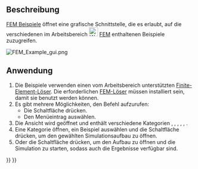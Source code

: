 <languages/>

{{Docnav/de
|[[FEM_ClippingPlaneRemoveAll/de|AlleSchnittebenenEntfernen]]
|[[FEM_MeshClear/de|NetzLöschen]]
|[[FEM_Workbench|FEM]]
|IconL=FEM_ClippingPlaneRemoveAll.svg
|IconR=FEM_MeshClear.svg
|IconC=Workbench_FEM.svg
}}

{{GuiCommand/de
|Name=FEM Examples
|Name/de=FEM Beispiele
|MenuLocation=Dienstprogramme → FEM-Beispiele
|Workbenches=[[FEM_Workbench/de|FEM]]
|Version=0.19
|SeeAlso=[[FEM_tutorial/de|FEM Anleitung]]
}}

<span id="Description"></span>
==Beschreibung== 

[[FEM_Examples/de|FEM Beispiele]] öffnet eine grafische Schnittstelle, die es erlaubt, auf die verschiedenen im Arbeitsbereich [[Image:Workbench_FEM.svg|24px]] [[FEM_Workbench/de|FEM]] enthaltenen Beispiele zuzugreifen.

[[File:FEM_Example_gui.png]]
{{Caption|Der Auswahldialog FEM examples}}

<span id="Usage"></span>
==Anwendung== 

# Die Beispiele verwenden einen vom Arbeitsbereich unterstützten [[FEM_Solver/de|Finite-Element-Löser]]. Die erforderlichen [[FEM_Solver/de|FEM-Löser]] müssen installiert sein, damit sie benutzt werden können.
# Es gibt mehrere Möglichkeiten, den Befehl aufzurufen:
#* Die Schaltfläche {{Button|[[Image:FEM_Examples.svg|16px]] [[FEM_Examples/de|FEM-Beispiele]]}} drücken.
#* Den Menüeintrag {{MenuCommand|Dienstprogramme → [[Image:FEM_Examples.svg|16px]] FEM-Beispiele}} auswählen.
# Die Ansicht {{MenuCommand|FEM Examples}} wird geöffnet und enthält verschiedene Kategorien {{MenuCommand|All}}, {{MenuCommand|Constraints}}, {{MenuCommand|Equations}}, {{MenuCommand|Materials}}, {{MenuCommand|Meshes}}, {{MenuCommand|Solvers}}.
# Eine Kategorie öffnen, ein Beispiel auswählen und die Schaltfläche {{Button|Setup}} drücken, um den gewählten Simulationsaufbau zu öffnen.
# Oder die Schaltfläche {{Button|Run}} drücken, um den Aufbau zu öffnen und die Simulation zu starten, sodass auch die Ergebnisse verfügbar sind.


{{Docnav/de
|[[FEM_ClippingPlaneRemoveAll/de|AlleSchnittebenenEntfernen]]
|[[FEM_MeshClear/de|NetzLöschen]]
|[[FEM_Workbench|FEM]]
|IconL=FEM_ClippingPlaneRemoveAll.svg
|IconR=FEM_MeshClear.svg
|IconC=Workbench_FEM.svg
}}

{{FEM Tools navi{{#translation:}}}}
{{Userdocnavi{{#translation:}}}}
{{clear}}